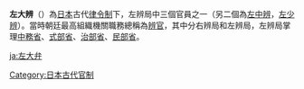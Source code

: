 '''左大辨'''（{{jpn|j=左大弁}}）為[[日本|日本]]古代[[律令制|律令制]]下，左辨局中三個官員之一（另二個為[[左中辨|左中辨]]，[[左少辨|左少辨]]）。當時朝廷最高組織機關職務總稱為[[辨官|辨官]]，其中分右辨局和左辨局，左辨局掌理[[中務省|中務省]]、[[式部省|式部省]]、[[治部省|治部省]]、[[民部省|民部省]]。
{{Government-official-hist-stub}}
[[Category:日本古代官制|Category:日本古代官制]]

[[ja:左大弁|ja:左大弁]]